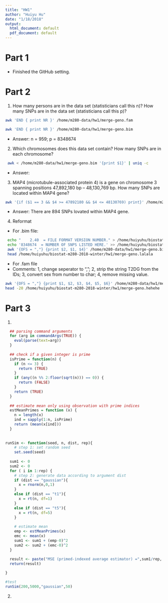 ```yaml
---
title: "HW1"
author: "Huiyu Hu"
date: "1/18/2018"
output:
  html_document: default
  pdf_document: default
---
```



# Part 1 
 * Finished the GitHub setting.
 
# Part 2

 1. How many persons are in the data set (statisticians call this n)? How many SNPs are in the data set (statisticians call this p)?
 

```bash
awk 'END { print NR }' /home/m280-data/hw1/merge-geno.fam
```
```bash
awk 'END { print NR }' /home/m280-data/hw1/merge-geno.bim
```
 * Answer: n = 959; p = 8348674

 2. Which chromosomes does this data set contain? How many SNPs are in each chromosome?
```bash
 awk < /home/m280-data/hw1/merge-geno.bim '{print $1}' | uniq -c
```
  + Answer:  

 3. MAP4 (microtubule-associated protein 4) is a gene on chromosome 3 spanning positions 47,892,180 bp – 48,130,769 bp. How many SNPs are located within MAP4 gene?
```bash
awk '{if ($1 == 3 && $4 >= 47892180 && $4 <= 48130769) print}' /home/m280-data/hw1/merge-geno.bim | wc -l
```
 * Answer: There are 894 SNPs lovated within MAP4 gene.
 4. Reformat
 * For .bim file:
```bash
 echo "    2.40  = FILE FORMAT VERSION NUMBER." > /home/huiyuhu/biostat-m280-2018-winter/hw1/merge-geno.lalala
 echo '8348674  = NUMBER OF SNPS LISTED HERE.' >> /home/huiyuhu/biostat-m280-2018-winter/hw1/merge-geno.lalala
 awk '{OFS = ","} {print $2, $1, $4}' /home/m280-data/hw1/merge-geno.bim  >> /home/huiyuhu/biostat-m280-2018-winter/hw1/merge-geno.lalala
 head /home/huiyuhu/biostat-m280-2018-winter/hw1/merge-geno.lalala
```
 * For .fam file
 * Comments: 1, change seperator to ","; 2, strip the string T2DG from the IDs; 3, convert sex from number to char; 4, remove missing value.
          
```bash
awk '{OFS = ","} {print $1, $2, $3, $4, $5, $6}' /home/m280-data/hw1/merge-geno.fam | sed 's/T2DG//g' | awk -F, -v sex="" '{OFS = ","} {if ($5 == 1) sex = "M"; else sex = "F"} {print $1,$2,$3,$4, sex,$6}' | awk -F, '{OFS=","} { for (i = 1; i <= NF; i++) {$i = ($i == 0 ? "" : $i)}; print }'  > /home/huiyuhu/biostat-m280-2018-winter/hw1/merge-geno.hehehe 
head -20 /home/huiyuhu/biostat-m280-2018-winter/hw1/merge-geno.hehehe
```
 
# Part 3 
1. 
```r
  ## parsing command arguments
  for (arg in commandArgs(TRUE)) {
    eval(parse(text=arg))
  }
  
  ## check if a given integer is prime
  isPrime = function(n) {
    if (n <= 3) {
      return (TRUE)
    }
    if (any((n %% 2:floor(sqrt(n))) == 0)) {
      return (FALSE)
    }
    return (TRUE)
  }
  
  ## estimate mean only using observation with prime indices
  estMeanPrimes = function (x) {
    n = length(x)
    ind = sapply(1:n, isPrime)
    return (mean(x[ind]))
  }
  
  
runSim <- function(seed, n, dist, rep){
    # step 1: set random seed
    set.seed(seed)
    
  sum1 <- 0
  sum2 <- 0
  for ( i in 1:rep) {
    # step 2: generate data according to argument dist
    if (dist == "gaussian"){
      x = rnorm(n,0,1)
    }
    else if (dist == "t1"){
      x = rt(n, df=1)
    }
    else if (dist == "t5"){
      x = rt(n, df=5)
    }
    
    # estimate mean
    emp <- estMeanPrimes(x)
    emc <- mean(x)
    sum1 <- sum1 + (emp-0)^2
    sum2 <- sum2 + (emc-0)^2
  }
  
  result <- paste("MSE (primed-indexed average estimator) =",sum1/rep,  ";  MSE (classical sample average estimator) =", sum2/rep, sep = " ")
  return(result)

}

#test
runSim(200,5000,"gaussian",50)
```
 
 2. 
